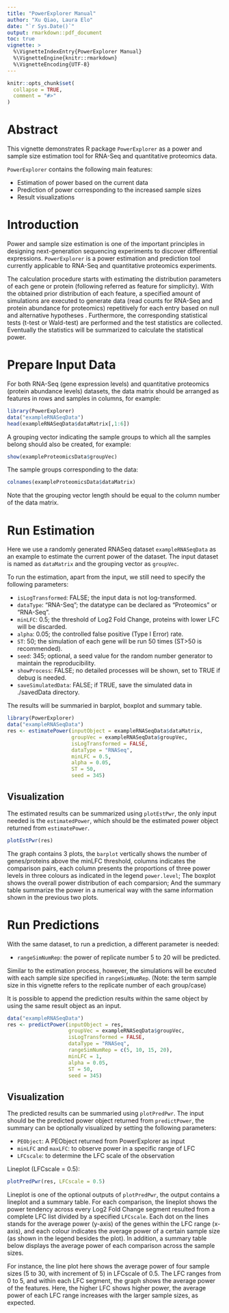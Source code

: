---
title: "PowerExplorer Manual"
author: "Xu Qiao, Laura Elo"
date: "`r Sys.Date()`"
output: rmarkdown::pdf_document
toc: true
vignette: >
  %\VignetteIndexEntry{PowerExplorer Manual}
  %\VignetteEngine{knitr::rmarkdown}
  %\VignetteEncoding{UTF-8}
---

```{r setup, include = FALSE}
knitr::opts_chunk$set(
  collapse = TRUE,
  comment = "#>"
)
```
\newpage

# Abstract
This vignette demonstrates R package `PowerExplorer` as a power and sample size
estimation tool for RNA-Seq and quantitative proteomics data.

`PowerExplorer` contains the following main features:

- Estimation of power based on the current data
- Prediction of power corresponding to the increased sample sizes
- Result visualizations

# Introduction
Power and sample size estimation is one of the important principles in designing
next-generation sequencing experiments to discover differential expressions.
`PowerExplorer` is a power estimation and prediction tool currently applicable
to RNA-Seq and quantitative proteomics experiments.

The calculation procedure starts with estimating the distribution parameters of
each gene or protein (following referred as feature for simplicity). With the
obtained prior distribution of each feature, a specified amount of simulations
are executed to generate data (read counts for RNA-Seq and protein abundance for
proteomics) repetitively for each entry based on null and alternative hypotheses
. Furthermore, the corresponding statistical tests (t-test or Wald-test) are
performed and the test statistics are collected. Eventually the statistics will
be summarized to calculate the statistical power.

\newpage

# Prepare Input Data

For both RNA-Seq (gene expression levels) and quantitative proteomics (protein
abundance levels) datasets, the data matrix should be arranged as features in
rows and samples in columns, for example:
```{r showDataExample, message=FALSE, warning=FALSE}
library(PowerExplorer)
data("exampleRNASeqData")
head(exampleRNASeqData$dataMatrix[,1:6])
```

A grouping vector indicating the sample groups to which all the samples belong
should also be created, for example:
```{r}
show(exampleProteomicsData$groupVec)
```
The sample groups corresponding to the data:
```{r}
colnames(exampleProteomicsData$dataMatrix)
```

Note that the grouping vector length should be equal to the column number of the
data matrix.

\newpage

# Run Estimation

Here we use a randomly generated RNASeq dataset `exampleRNASeqData` as an
example to estimate the current power of the dataset. The input dataset is named
as `dataMatrix` and the grouping vector as `groupVec`.

To run the estimation, apart from the input, we still need to specify the
following parameters:

- `isLogTransformed`: FALSE; the input data is not log-transformed.
- `dataType`: "RNA-Seq"; the datatype can be declared as "Proteomics" or
"RNA-Seq".
- `minLFC`: 0.5; the threshold of Log2 Fold Change, proteins with lower LFC will
be discarded.
- `alpha`: 0.05; the controlled false positive (Type I Error) rate.
- `ST`: 50; the simulation of each gene will be run 50 times (ST>50 is
  recommended).
- `seed`: 345; optional, a seed value for the random number generator to
maintain the reproducibility.
- `showProcess`: FALSE; no detailed processes will be shown, set to TRUE if
debug is needed.
- `saveSimulatedData`: FALSE; if TRUE, save the simulated data in ./savedData
directory.

The results will be summaried in barplot, boxplot and summary table.

```{r estimation run, echo=TRUE, fig.keep='none', message=FALSE, warning=FALSE, paged.print=TRUE}
library(PowerExplorer)
data("exampleRNASeqData")
res <- estimatePower(inputObject = exampleRNASeqData$dataMatrix,
                     groupVec = exampleRNASeqData$groupVec,
                     isLogTransformed = FALSE,
                     dataType = "RNASeq",
                     minLFC = 0.5,
                     alpha = 0.05,
                     ST = 50,
                     seed = 345)
```


\newpage

## Visualization
The estimated results can be summarized using `plotEstPwr`, the only input
needed is the `estimatedPower`, which should be the estimated power object
returned from  `estimatePower`.

```{r plot estimated power}
plotEstPwr(res)
```

The graph contains 3 plots, the `barplot` vertically shows the number of
genes/proteins above the minLFC threshold, columns indicates the comparison
pairs, each column presents the proportions of three power levels in three
colours as indicated in the legend `power.level`; The boxplot shows the overall
power distribution of each comparsion; And the summary table summarize the power
in a numerical way with the same information shown in the previous two plots.

\newpage

# Run Predictions
With the same dataset, to run a prediction, a different parameter is needed:

- `rangeSimNumRep`: the power of replicate number 5 to 20 will be predicted.

Similar to the estimation process, however, the simulations will be excuted with
each sample size specified in `rangeSimNumRep`. (Note: the term sample size in
this vignette refers to the replicate number of each group/case)

It is possible to append the prediction results within the same object by using
the same result object as an input.
```{r prediction run2, message=FALSE, warning=FALSE}
data("exampleRNASeqData")
res <- predictPower(inputObject = res,
                    groupVec = exampleRNASeqData$groupVec,
                    isLogTransformed = FALSE,
                    dataType = "RNASeq",
                    rangeSimNumRep = c(5, 10, 15, 20),
                    minLFC = 1,
                    alpha = 0.05,
                    ST = 50,
                    seed = 345)
```

\newpage

## Visualization

The predicted results can be summaried using `plotPredPwr`. The input should be
the predicted power object returned from `predictPower`, the summary can be
optionally visualized by setting the following parameters:

- `PEObject`: A PEObject returned from PowerExplorer as input
- `minLFC` and `maxLFC`: to observe power in a specific range of LFC
- `LFCscale`: to determine the LFC scale of the observation

Lineplot (LFCscale = 0.5):
```{r LinePlot}
plotPredPwr(res, LFCscale = 0.5)
```

Lineplot is one of the optional outputs of `plotPredPwr`, the output contains a
lineplot and a summary table. For each comparison, the lineplot shows the power
tendency across every Log2 Fold Change segment resulted from a complete LFC list
divided by a specified `LFCscale`. Each dot on the lines stands for the average
power (y-axis) of the genes within the LFC range (x-axis), and each colour
indicates the average power of a certain sample size (as shown in the legend
besides the plot). In addition, a summary table below displays the average
power of each comparison across the sample sizes.

For instance, the line plot here shows the average power of four sample sizes
(5 to 30, with increment of 5) in LFCscale of 0.5. The LFC ranges from 0 to 5,
and within each LFC segment, the graph shows the average power of the features.
Here, the higher LFC shows higher power, the average power of each LFC range
increases with the larger sample sizes, as expected.

